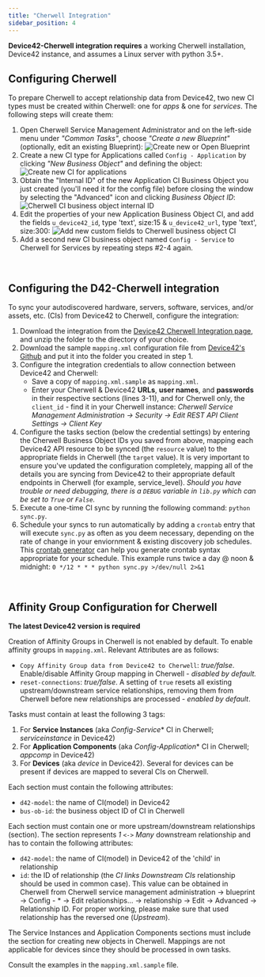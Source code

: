 ```yaml
---
title: "Cherwell Integration"
sidebar_position: 4
---
```


**Device42-Cherwell integration requires** a working Cherwell installation, Device42 instance, and assumes a Linux server with python 3.5+.

## Configuring Cherwell

To prepare Cherwell to accept relationship data from Device42, two new CI types must be created within Cherwell: one for _apps_ & one for _services_. The following steps will create them:

1. Open Cherwell Service Management Administrator and on the left-side menu under _"Common Tasks"_, choose _"Create a new Blueprint"_ (optionally, edit an existing Blueprint): ![Create new or Open Blueprint](/assets/images/create_open_blueprint.png)
2. Create a new CI type for Applications called `Config - Application` by clicking _"New Business Object"_ and defining the object: ![Create new CI for applications](/assets/images/Create_application_CI_business_object_properties.png)
3. Obtain the "Internal ID" of the new Application CI Business Object you just created (you'll need it for the config file) before closing the window by selecting the "Advanced" icon and clicking _Business Object ID_: ![Cherwell CI business object internal ID](/assets/images/Obtain_Cherwell_internal_ID_application_CI.png)
4. Edit the properties of your new Application Business Object CI, and add the fields `u_device42_id`, type 'text', size:15 & `u_device42_url`, type 'text', size:300: ![Add new custom fields to Cherwell business object CI](/assets/images/add_fields_to_new_Cherwell_business_object_CI.png)
5. Add a second new CI business object named `Config - Service` to Cherwell for Services by repeating steps #2-4 again.

 

## Configuring the D42-Cherwell integration

To sync your autodiscovered hardware, servers, software, services, and/or assets, etc. (CIs) from Device42 to Cherwell, configure the integration:

1. Download the integration from the [Device42 Cherwell Integration page](https://www.device42.com/integrations/cherwell/), and unzip the folder to the directory of your choice.
2. Download the sample `mapping.xml` configuration file from [Device42's Github](https://github.com/device42/cherwell_device42_sync/blob/master/mapping.xml.sample) and put it into the folder you created in step 1.
3. Configure the integration credentials to allow connection between Device42 and Cherwell:
    - Save a copy of `mapping.xml.sample` as `mapping.xml`.
    - Enter your Cherwell & Device42 **URLs**, **user names**, and **passwords** in their respective sections (lines 3-11), and for Cherwell only, the `client_id` - find it in your Cherwell instance: _Cherwell Service Management Administration -> Security -> Edit REST API Client Settings -> Client Key_
4. Configure the tasks section (below the credential settings) by entering the Cherwell Business Object IDs you saved from above, mapping each Device42 API resource to be synced (the `resource` value) to the appropriate fields in Cherwell (the `target` value). It is very important to ensure you've updated the configuration completely, mapping all of the details you are syncing from Device42 to their appropriate default endpoints in Cherwell (for example, service\_level). _Should you have trouble or need debugging, there is a `DEBUG` variable in `lib.py` which can be set to `True` or `False`._
5. Execute a one-time CI sync by running the following command: `python sync.py`.
6. Schedule your syncs to run automatically by adding a `crontab` entry that will execute `sync.py` as often as you deem necessary, depending on the rate of change in your enviornment & existing discovery job schedules. This [crontab generator](https://crontab-generator.org/) can help you generate crontab syntax appropriate for your schedule. This example runs twice a day @ noon & midnight: `0 */12 * * * python sync.py >/dev/null 2>&1`

 

## Affinity Group Configuration for Cherwell

**The latest Device42 version is required**

Creation of Affinity Groups in Cherwell is not enabled by default. To enable affinity groups in `mapping.xml`. Relevant Attributes are as follows:

- `Copy Affinity Group data from Device42 to Cherwell`: _true/false_. Enable/disable Affinity Group mapping in Cherwell - _disabled by default._
- `reset-connections`: _true/false_. A setting of `true` resets all existing upstream/downstream service relationships, removing them from Cherwell before new relationships are processed - _enabled by default_.

Tasks must contain at least the following 3 tags:

1. For **Service Instances** (aka _Config-Service_\* CI in Cherwell; _serviceinstance_ in Device42)
2. For **Application Components** (aka _Config-Application_\* CI in Cherwell; _appcomp_ in Device42)
3. For **Devices** (aka _device_ in Device42). Several for devices can be present if devices are mapped to several CIs on Cherwell.

Each section must contain the following attributes:

- `d42-model`: the name of CI(model) in Device42
- `bus-ob-id`: the business object ID of CI in Cherwell

Each section must contain one or more upstream/downstream relationships (section). The section represents _1 `<->` Many_ downstream relationship and has to contain the following attributes:

- `d42-model`: the name of CI(model) in Device42 of the 'child' in relationship
- `id`: the ID of relationship (the _CI links Downstream CIs_ relationship should be used in common case). This value can be obtained in Cherwell from Cherwell service management administration -> blueprint -> Config - \* -> Edit relationships... -> relationship -> Edit -> Advanced -> Relationship ID. For proper working, please make sure that used relationship has the reversed one (_Upstream_).

The Service Instances and Application Components sections must include the section for creating new objects in Cherwell. Mappings are not applicable for devices since they should be processed in own tasks.

Consult the examples in the `mapping.xml.sample` file.
